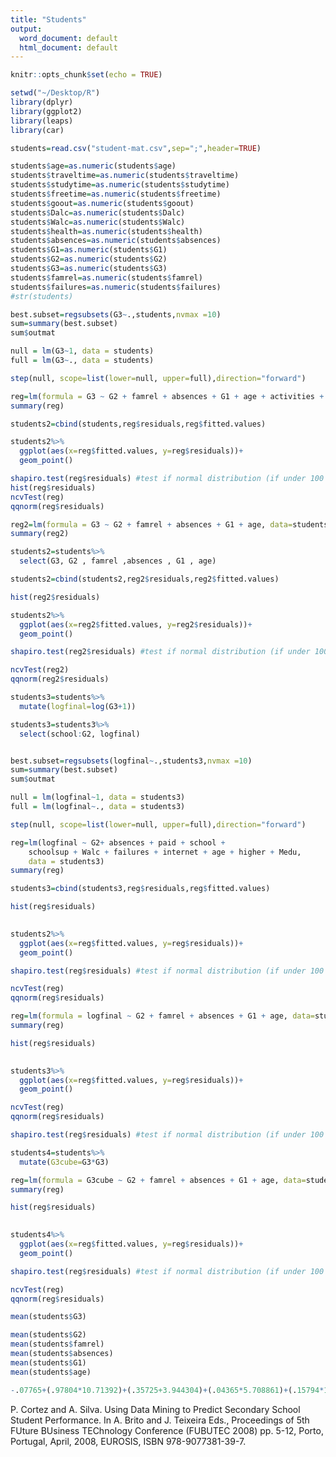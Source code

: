 ```yaml
---
title: "Students"
output:
  word_document: default
  html_document: default
---
```


```r
knitr::opts_chunk$set(echo = TRUE)
```

```r
setwd("~/Desktop/R")
library(dplyr)
library(ggplot2)
library(leaps)
library(car)
```

```r


students=read.csv("student-mat.csv",sep=";",header=TRUE)

students$age=as.numeric(students$age)
students$traveltime=as.numeric(students$traveltime)
students$studytime=as.numeric(students$studytime)
students$freetime=as.numeric(students$freetime)
students$goout=as.numeric(students$goout)
students$Dalc=as.numeric(students$Dalc)
students$Walc=as.numeric(students$Walc)
students$health=as.numeric(students$health)
students$absences=as.numeric(students$absences)
students$G1=as.numeric(students$G1)
students$G2=as.numeric(students$G2)
students$G3=as.numeric(students$G3)
students$famrel=as.numeric(students$famrel)
students$failures=as.numeric(students$failures)
#str(students)


```



```r
best.subset=regsubsets(G3~.,students,nvmax =10)
sum=summary(best.subset)
sum$outmat

```
```r

null = lm(G3~1, data = students)
full = lm(G3~., data = students) 

step(null, scope=list(lower=null, upper=full),direction="forward")

```

```r
reg=lm(formula = G3 ~ G2 + famrel + absences + G1 + age + activities + Walc + romantic + school, data = students)
summary(reg)

students2=cbind(students,reg$residuals,reg$fitted.values)

students2%>%
  ggplot(aes(x=reg$fitted.values, y=reg$residuals))+
  geom_point()

shapiro.test(reg$residuals) #test if normal distribution (if under 100 data points) You want a high p value, you want to fail to reject the null
hist(reg$residuals)
ncvTest(reg)
qqnorm(reg$residuals)
```



```r
reg2=lm(formula = G3 ~ G2 + famrel + absences + G1 + age, data=students)
summary(reg2)
```
```r
students2=students%>%
  select(G3, G2 , famrel ,absences , G1 , age)

students2=cbind(students2,reg2$residuals,reg2$fitted.values)

hist(reg2$residuals)

students2%>%
  ggplot(aes(x=reg2$fitted.values, y=reg2$residuals))+
  geom_point()

shapiro.test(reg2$residuals) #test if normal distribution (if under 100 data points) You want a high p value, you want to fail to reject the null

ncvTest(reg2)
qqnorm(reg2$residuals)

```

```r
students3=students%>%
  mutate(logfinal=log(G3+1))

students3=students3%>%
  select(school:G2, logfinal)


best.subset=regsubsets(logfinal~.,students3,nvmax =10)
sum=summary(best.subset)
sum$outmat

null = lm(logfinal~1, data = students3)
full = lm(logfinal~., data = students3) 

step(null, scope=list(lower=null, upper=full),direction="forward")
```

```r
reg=lm(logfinal ~ G2+ absences + paid + school + 
    schoolsup + Walc + failures + internet + age + higher + Medu, 
    data = students3)
summary(reg)

```

```r

students3=cbind(students3,reg$residuals,reg$fitted.values)

hist(reg$residuals)
 

students2%>%
  ggplot(aes(x=reg$fitted.values, y=reg$residuals))+
  geom_point()

shapiro.test(reg$residuals) #test if normal distribution (if under 100 data points) You want a high p value, you want to fail to reject the null

ncvTest(reg)
qqnorm(reg$residuals)

```
```r
reg=lm(formula = logfinal ~ G2 + famrel + absences + G1 + age, data=students3)
summary(reg)
```

```r
hist(reg$residuals)
 

students3%>%
  ggplot(aes(x=reg$fitted.values, y=reg$residuals))+
  geom_point()


```

```r
ncvTest(reg)
qqnorm(reg$residuals)

shapiro.test(reg$residuals) #test if normal distribution (if under 100 data points) You want a high p value, you want to fail to reject the null


```
```r
students4=students%>%
  mutate(G3cube=G3*G3)

reg=lm(formula = G3cube ~ G2 + famrel + absences + G1 + age, data=students4)
summary(reg)
```
```r
hist(reg$residuals)
 

students4%>%
  ggplot(aes(x=reg$fitted.values, y=reg$residuals))+
  geom_point()

shapiro.test(reg$residuals) #test if normal distribution (if under 100 data points) You want a high p value, you want to fail to reject the null

ncvTest(reg)
qqnorm(reg$residuals)

```

```r
mean(students$G3)

mean(students$G2)
mean(students$famrel)
mean(students$absences)
mean(students$G1)
mean(students$age)

```

```r
-.07765+(.97804*10.71392)+(.35725+3.944304)+(.04365*5.708861)+(.15794*10.90886)+(-.20167*16.6962)
```
P. Cortez and A. Silva. Using Data Mining to Predict Secondary School Student Performance. In A. Brito and J. Teixeira Eds., Proceedings of 5th FUture BUsiness TEChnology Conference (FUBUTEC 2008) pp. 5-12, Porto, Portugal, April, 2008, EUROSIS, ISBN 978-9077381-39-7. 

